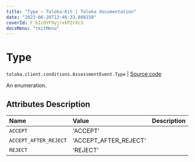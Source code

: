 ```yaml
---
title: "Type — Toloka-Kit | Toloka documentation"
date: "2023-06-20T13:46:33.808150"
coverId: F_bIcOYF9yjrxkPZrXc3
docsMenu: "tkitMenu"
---
```


# Type

`toloka.client.conditions.AssessmentEvent.Type` | [Source code](https://github.com/Toloka/toloka-kit/blob/v1.2.0/src/client/conditions.py#L130)

An enumeration.

## Attributes Description

| Name | Value | Description |
| :------| :-----------| :----------| 
`ACCEPT`|'ACCEPT'|
`ACCEPT_AFTER_REJECT`|'ACCEPT_AFTER_REJECT'|
`REJECT`|'REJECT'|